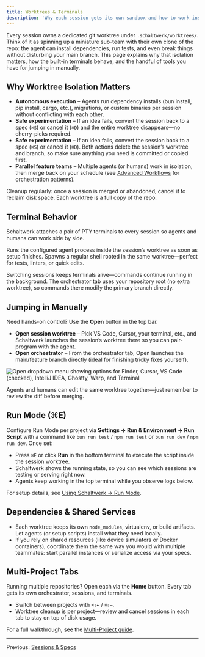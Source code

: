 ```yaml
---
title: Worktrees & Terminals
description: 'Why each session gets its own sandbox—and how to work inside it'
---
```


Every session owns a dedicated git worktree under `.schaltwerk/worktrees/`. Think of it as spinning up a miniature sub-team with their own clone of the repo: the agent can install dependencies, run tests, and even break things without disturbing your main branch. This page explains why that isolation matters, how the built-in terminals behave, and the handful of tools you have for jumping in manually.

## Why Worktree Isolation Matters

- **Autonomous execution** – Agents run dependency installs (bun install, pip install, cargo, etc.), migrations, or custom binaries per session without conflicting with each other.
- **Safe experimentation** – If an idea fails, convert the session back to a spec (`⌘S`) or cancel it (`⌘D`) and the entire worktree disappears—no cherry-picks required.
- **Safe experimentation** – If an idea fails, convert the session back to a spec (`⌘S`) or cancel it (`⌘D`). Both actions delete the session’s worktree and branch, so make sure anything you need is committed or copied first.
- **Parallel feature teams** – Multiple agents (or humans) work in isolation, then merge back on your schedule (see [Advanced Workflows](/guides/advanced-workflows) for orchestration patterns).

<Tip>
  Cleanup regularly: once a session is merged or abandoned, cancel it to reclaim disk space. Each worktree is a full copy of the repo.
</Tip>

## Terminal Behavior

Schaltwerk attaches a pair of PTY terminals to every session so agents and humans can work side by side.

<CardGroup cols={2}>
  <Card title="Top Terminal (Agent)" icon="robot" color="#ec4899">
    Runs the configured agent process inside the session’s worktree as soon as setup finishes.
  </Card>

  <Card title="Bottom Terminal (You)" icon="user" color="#22c55e">
    Spawns a regular shell rooted in the same worktree—perfect for tests, linters, or quick edits.
  </Card>
</CardGroup>

<Check>Switching sessions keeps terminals alive—commands continue running in the background.</Check>
<Check>The orchestrator tab uses your repository root (no extra worktree), so commands there modify the primary branch directly.</Check>

## Jumping in Manually

Need hands-on control? Use the **Open** button in the top bar.

- **Open session worktree** – Pick VS Code, Cursor, your terminal, etc., and Schaltwerk launches the session’s worktree there so you can pair-program with the agent.
- **Open orchestrator** – From the orchestrator tab, Open launches the main/feature branch directly (ideal for finishing tricky fixes yourself).

![Open dropdown menu showing options for Finder, Cursor, VS Code (checked), IntelliJ IDEA, Ghostty, Warp, and Terminal](/images/open-in-editor.png)

Agents and humans can edit the same worktree together—just remember to review the diff before merging.

## Run Mode (⌘E)

Configure Run Mode per project via **Settings → Run & Environment → Run Script** with a command like `bun run test` / `npm run test` or `bun run dev` / `npm run dev`. Once set:

- Press `⌘E` or click **Run** in the bottom terminal to execute the script inside the session worktree.
- Schaltwerk shows the running state, so you can see which sessions are testing or serving right now.
- Agents keep working in the top terminal while you observe logs below.

For setup details, see [Using Schaltwerk → Run Mode](/guides/using-schaltwerk#run-mode).

## Dependencies & Shared Services

- Each worktree keeps its own `node_modules`, virtualenv, or build artifacts. Let agents (or setup scripts) install what they need locally.
- If you rely on shared resources (like device simulators or Docker containers), coordinate them the same way you would with multiple teammates: start parallel instances or serialize access via your specs.

## Multi-Project Tabs

Running multiple repositories? Open each via the **Home** button. Every tab gets its own orchestrator, sessions, and terminals.

- Switch between projects with `⌘⇧←` / `⌘⇧→`.
- Worktree cleanup is per project—review and cancel sessions in each tab to stay on top of disk usage.

For a full walkthrough, see the [Multi-Project guide](/guides/multi-project).

---

Previous: [Sessions & Specs](/core-concepts/sessions-and-specs)
